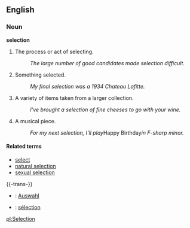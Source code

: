 ==English==
===Noun===
'''selection'''

# The process or act of selecting.
#: ''The large number of good candidates made selection difficult.''
# Something selected.
#: ''My final selection was a 1934 Chateau Lafitte.''
# A variety of items taken from a larger collection.
#: ''I've brought a selection of fine cheeses to go with your wine.''
# A musical piece.
#: ''For my next selection, I'll play ''Happy Birthday'' in F-sharp minor.''

====Related terms====
*[[select]]
*[[natural selection]]
*[[sexual selection]]

{{-trans-}}
* {{de}} : [[Auswahl]]
* {{fr}} : [[sélection]]

[[pl:Selection]]